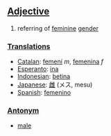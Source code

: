 ==[[Adjective]]==

#referring of [[feminine]] [[gender]]

===[[Translation]]s===
*[[Catalan]]: [[femení]] ''m'', [[femenina]] ''f''
*[[Esperanto]]: [[ina]]
*[[Indonesian]]: [[betina]]
*[[Japanese]]: [[雌]] (メス, mesu)
*[[Spanish]]: [[femenino]]

===[[Antonym]]===
*[[male]]